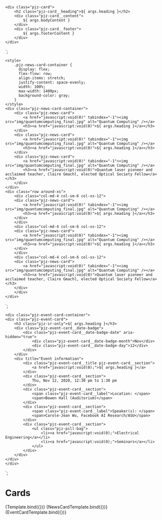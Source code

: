 
<Meta title="Components/Card" component="Card" />

    <div class="pjz-card">
        <h2 class="pjz-card__heading">${ args.heading }</h2>
        <div class="pjz-card__content">
            ${ args.bodyContent }
        </div>
        <div class="pjz-card__footer">
            ${ args.footerContent }
        </div>
    </div>
`;

    <style>
        .pjz-news-card-container {
          display: flex;
          flex-flow: row;
          align-items: stretch;
          justify-content: space-evenly;
          width: 100%;
          max-width: 1400px;
          background-color: gray;
        }
    </style>
    <div class="pjz-news-card-container">
        <div class="pjz-news-card">
            <a href="javascript:void(0)" tabindex="-1"><img src="img/quantumcomputing_final.jpg" alt="Quantum Computing" /></a>
            <h3><a href="javascript:void(0)">${ args.heading }</a></h3>
        </div>
        <div class="pjz-news-card">
            <a href="javascript:void(0)" tabindex="-1"><img src="img/quantumcomputing_final.jpg" alt="Quantum Computing" /></a>
            <h3><a href="javascript:void(0)">${ args.heading }</a></h3>
        </div>
        <div class="pjz-news-card">
            <a href="javascript:void(0)" tabindex="-1"><img src="img/quantumcomputing_final.jpg" alt="Quantum Computing" /></a>
            <h3><a href="javascript:void(0)">Quantum laser pioneer and acclaimed teacher, Claire Gmachl, elected Optical Society Fellow</a></h3>
        </div>
    </div>
    <div class="row around-xs">
        <div class="col-md-4 col-sm-6 col-xs-12">
        <div class="pjz-news-card">
            <a href="javascript:void(0)" tabindex="-1"><img src="img/quantumcomputing_final.jpg" alt="Quantum Computing" /></a>
            <h3><a href="javascript:void(0)">${ args.heading }</a></h3>
        </div>
        </div>
        <div class="col-md-4 col-sm-6 col-xs-12">
        <div class="pjz-news-card">
            <a href="javascript:void(0)" tabindex="-1"><img src="img/quantumcomputing_final.jpg" alt="Quantum Computing" /></a>
            <h3><a href="javascript:void(0)">${ args.heading }</a></h3>
        </div>
        </div>
        <div class="col-md-4 col-sm-6 col-xs-12">
        <div class="pjz-news-card">
            <a href="javascript:void(0)" tabindex="-1"><img src="img/quantumcomputing_final.jpg" alt="Quantum Computing" /></a>
            <h3><a href="javascript:void(0)">Quantum laser pioneer and acclaimed teacher, Claire Gmachl, elected Optical Society Fellow</a></h3>
        </div>
        </div>
    </div>
`;

    <div class="pjz-event-card-container">
    <div class="pjz-event-card">
        <h3 class="pjz-sr-only">${ args.heading }</h3>
        <div class="pjz-event-card__date-badge">
            <div class="pjz-event-card__date-badge-date" aria-hidden="true">
                <div class="pjz-event-card__date-badge-month">Nov</div>
                <div class="pjz-event-card__date-badge-day">12</div>
            </div>
        </div>
        <div title="Event information">
            <div class="pjz-event-card__title pjz-event-card__section">
                <a href="javascript:void(0);">${ args.heading }</a>
            </div>
            <div class="pjz-event-card__section">
                Thu, Nov 12, 2020, 12:30 pm to 1:30 pm
            </div>
            <div class="pjz-event-card__section">
                <span class="pjz-event-card__label">Location: </span>
                <span>Bowen Hall (Auditorium)</span>
            </div>
            <div class="pjz-event-card__section">
                <span class="pjz-event-card__label">Speaker(s): </span>
                <span>Carole-Jean Wu, Facebook AI Research/ASU</span>
            </div>
            <div class="pjz-event-card__section">
                <ul class="pjz-pill-bag">
                    <li><a href="javascript:void(0);">Electrical Engineering</a></li>
                    <li><a href="javascript:void(0);">Seminars</a></li>
                </ul>      
            </div>
        </div>
    </div>
    </div>
`;

# Cards

<Canvas>
    <Story name="Basic" args={{
        heading: 'Heading - With Enough Content To Test Text Wrapping',
        bodyContent: 'This is the content that will go in the body of the card.  We will want enough content to allow us to test wrapping.',
        footerContent: 'Footer Content'
    }}>
      {Template.bind({})}
    </Story>
</Canvas>

<Canvas>
    <Story name="News Card (EE)" args={{
        heading: 'A new spin on atoms gives scientists a closer look at quantum weirdness'
    }}>
      {NewsCardTemplate.bind({})}
    </Story>
</Canvas>

<Canvas>
    <Story name="Event Card (EE)" args={{
        heading: 'Deep Learning: It’s Not All About Recognizing Cats and Dogs'
    }}>
      {EventCardTemplate.bind({})}
    </Story>
</Canvas>
